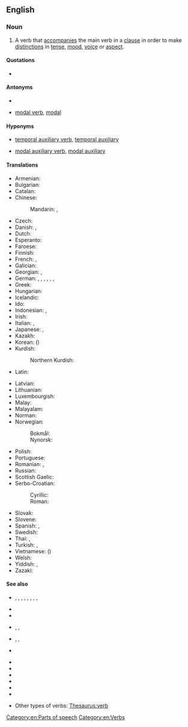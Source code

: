 {{also|auxiliary-verb}}
==English==
{{wikipedia}}

===Noun===
{{en-noun}}

# {{lb|en|grammar}} A verb that [[accompany|accompanies]] the main verb in a [[clause]] in order to make [[distinction]]s in [[tense]], [[mood]], [[voice]] or [[aspect]].
#: {{syn|en|auxiliary|helper verb|helping verb}}

====Quotations====
* {{seeCites|en}}

====Antonyms====
* {{l|en|full verb}}
* {{qualifier|sometimes}} [[modal verb]], [[modal]]

====Hyponyms====
* {{qualifier|sometimes}} [[temporal auxiliary verb]], [[temporal auxiliary]]
* {{qualifier|sometimes}} [[modal auxiliary verb]], [[modal auxiliary]]

====Translations====
{{trans-top|a helping verb}}
* Armenian: {{t+|hy|օժանդակ բայ}}
* Bulgarian: {{t|bg|спомагателен глагол}}
* Catalan: {{t|ca|verb auxiliar|m}}
* Chinese:
*: Mandarin: {{t+|cmn|助動詞}}, {{t+|cmn|助动词|tr=zhùdòngcí}}
* Czech: {{t+|cs|pomocné sloveso|n}}
* Danish: {{t|da|hjælpeudsagnsord|n}}, {{t|da|hjælpeverbum|n}}
* Dutch: {{t+|nl|hulpwerkwoord|n}}
* Esperanto: {{t+|eo|helpverbo}}
* Faroese: {{t|fo|hjálparsagnorð|n}}
* Finnish: {{t+|fi|apuverbi}}
* French: {{t+|fr|verbe auxiliaire|m}}, {{t+|fr|auxiliaire|m}}
* Galician: {{t|gl|verbo auxiliar|m}}
* Georgian: {{t|ka|დამხმარე ზმნა}}, {{t|ka|მეშველი ზმნა}}
* German: {{t+|de|Auxiliar|n}}, {{t+|de|Auxiliare|n}}, {{t+|de|Auxiliarverb|n}}, {{t+|de|Hilfsverb|n}}, {{t|de|Hilfsverbum|n}}, {{t+|de|Hilfswort|n}}, {{t+|de|Hilfszeitwort|n}}
* Greek: {{t|el|βοηθητικό ρήμα|n}}
* Hungarian: {{t+|hu|segédige}}
* Icelandic: {{t+|is|hjálparsögn|f}}
* Ido: {{t+|io|helpoverbo}}
* Indonesian: {{t+|id|kata kerja bantu}}, {{t+|id|verba bantu}}
* Irish: {{t|ga|briathar cúnta|m}}
* Italian: {{t|it|verbo ausiliaro|m}}, {{t+|it|ausiliare}}
* Japanese: {{t+|ja|助動詞|tr=じょどうし, jodōshi}}, {{t|ja|補助動詞|tr=ほじょどうし, hojo dōshi}}
* Kazakh: {{t|kk|көмекші етістік}}
* Korean: {{t+|ko|조동사}} ({{t|ko|助動詞}})
* Kurdish:
*: Northern Kurdish: {{t-check|kmr|lêkera alîkar}}
* Latin: {{t|la|verbum auxiliare}}
{{trans-mid}}
* Latvian: {{t|lv|palīga darbības vārds|m}}
* Lithuanian: {{t+|lt|pagalbinis veiksmažodis|m}}
* Luxembourgish: {{t|lb|Hëllefsverb|n}}
* Malay: {{t|ms|kata kerja bantu}}
* Malayalam: {{t|ml|സഹായകക്രിയ}}
* Norman: {{t|nrf|vèrbe auxiliaithe|m}} {{q|Jersey}}
* Norwegian:
*: Bokmål: {{t|nb|hjelpeverb|n}}
*: Nynorsk: {{t|nn|hjelpeverb|n}}
* Polish: {{t+|pl|czasownik posiłkowy|m-in}}
* Portuguese: {{t+|pt|verbo auxiliar|m}}
* Romanian: {{t|ro|verb auxiliar|n}}, {{t|ro|verb ajutător|n}}
* Russian: {{t+|ru|вспомога́тельный глаго́л|m}}
* Scottish Gaelic: {{t|gd|gnìomhair taiceil|m}}
* Serbo-Croatian:
*: Cyrillic: {{t|sh|помоћни глагол|m}}
*: Roman: {{t|sh|pomoćni glagol|m}}
* Slovak: {{t|sk|pomocné sloveso|n}}
* Slovene: {{t|sl|pomožni glagol|m}}
* Spanish: {{t+|es|verbo auxiliar|m}}, {{t+|es|auxiliar}}
* Swedish: {{t+|sv|hjälpverb|n}}
* Thai: {{t+|th|กริยานุเคราะห์}}, {{t+|th|กริยาช่วย}}
* Turkish: {{t+|tr|yardımcı fiil}}, {{t+|tr|yardımcı eylem}}
* Vietnamese: {{t+|vi|trợ động từ}} ({{t|vi|助動詞}})
* Welsh: {{t|cy|berf gynorthwyol|f}}
* Yiddish: {{t-check|yi|העלפֿווערב|m}}, {{t|yi|הילפֿסווערב|m}}
* Zazaki: {{t|zza|fiilo peştiger}}
{{trans-bottom}}

====See also====
{{rel-top|examples of English auxiliary verbs}}
* {{l|en|be}}, {{l|en|am}}, {{l|en|is}}, {{l|en|are}}, {{l|en|was}}, {{l|en|were}}, {{l|en|being}}, {{l|en|been}}, {{l|en|art}}
* {{l|en|can}}
* {{l|en|could}}
* {{l|en|do}}, {{l|en|does}}, {{l|en|did}}
* {{l|en|have}}, {{l|en|has}}, {{l|en|had}}
* {{l|en|may}}
{{rel-mid}}
* {{l|en|might}}
* {{l|en|must}}
* {{l|en|shall}}
* {{l|en|should}}
* {{l|en|will}}
* {{l|en|would}}
{{rel-bottom}}

* Other types of verbs: [[Thesaurus:verb]]

[[Category:en:Parts of speech]]
[[Category:en:Verbs]]